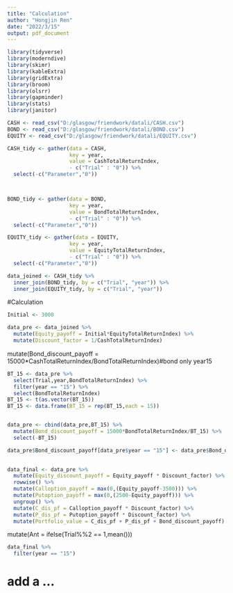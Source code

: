 ```yaml
---
title: "Calculation"
author: "Hongjin Ren"
date: "2022/3/15"
output: pdf_document
---
```


```r
library(tidyverse)
library(moderndive)
library(skimr)
library(kableExtra)
library(gridExtra)
library(broom)
library(olsrr)
library(gapminder)
library(stats)
library(janitor)
```

```r
CASH <- read_csv("D:/glasgow/friendwork/datali/CASH.csv")
BOND <- read_csv("D:/glasgow/friendwork/datali/BOND.csv")
EQUITY <- read_csv("D:/glasgow/friendwork/datali/EQUITY.csv")
```

```r
CASH_tidy <- gather(data = CASH, 
                    key = year,
                    value = CashTotalReturnIndex,
                    - c("Trial" : "0")) %>%
  select(-c("Parameter","0"))



BOND_tidy <- gather(data = BOND, 
                    key = year,
                    value = BondTotalReturnIndex,
                    - c("Trial" : "0")) %>%
  select(-c("Parameter","0"))

EQUITY_tidy <- gather(data = EQUITY, 
                    key = year,
                    value = EquityTotalReturnIndex,
                    - c("Trial" : "0")) %>%
  select(-c("Parameter","0"))
```

```r
data_joined <- CASH_tidy %>%
  inner_join(BOND_tidy, by = c("Trial", "year")) %>%
  inner_join(EQUITY_tidy, by = c("Trial", "year"))

```

#Calculation

```r
Initial <- 3000
```


```r
data_pre <- data_joined %>%
  mutate(Equity_payoff = Initial*EquityTotalReturnIndex) %>%
  mutate(Discount_factor = 1/CashTotalReturnIndex)

```

mutate(Bond_discount_payoff = 15000*CashTotalReturnIndex/BondTotalReturnIndex)#bond only year15

```r
BT_15 <- data_pre %>%
  select(Trial,year,BondTotalReturnIndex) %>%
  filter(year == "15") %>%
  select(BondTotalReturnIndex)
BT_15 <- t(as.vector(BT_15))
BT_15 <- data.frame(BT_15 = rep(BT_15,each = 15))


data_pre <- cbind(data_pre,BT_15) %>%
  mutate(Bond_discount_payoff = 15000*BondTotalReturnIndex/BT_15) %>%
  select(-BT_15)

data_pre$Bond_discount_payoff[data_pre$year == "15"] <- data_pre$Bond_discount_payoff[data_pre$year == "15"] / data_pre$CashTotalReturnIndex[data_pre$year == "15"]
  
```



```r
data_final <- data_pre %>%
  mutate(Equity_discount_payoff = Equity_payoff * Discount_factor) %>%
  rowwise() %>%
  mutate(Calloption_payoff = max(0,(Equity_payoff-3500))) %>%
  mutate(Putoption_payoff = max(0,(2500-Equity_payoff))) %>%
  ungroup() %>%
  mutate(C_dis_pf = Calloption_payoff * Discount_factor) %>%
  mutate(P_dis_pf = Putoption_payoff * Discount_factor) %>%
  mutate(Portfolio_value = C_dis_pf + P_dis_pf + Bond_discount_payoff)
```

mutate(Ant = ifelse(Trial%%2 == 1,mean()))

```r
data_final %>%
  filter(year == "15")

```

# add a ...

